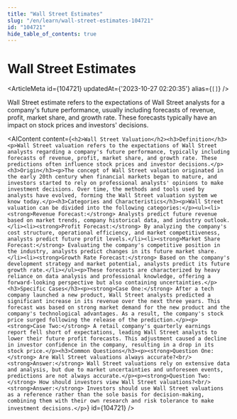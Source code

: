 ```yaml
---
title: "Wall Street Estimates"
slug: "/en/learn/wall-street-estimates-104721"
id: "104721"
hide_table_of_contents: true
---
```



# Wall Street Estimates

<ArticleMeta id={104721} updatedAt={'2023-10-27 02:20:35'} alias={`[]`} />
<div className='border-solid border-b border-t-0 my-4 border-[var(--ifm-color-gray-300)]' />

Wall Street estimate refers to the expectations of Wall Street analysts for a company's future performance, usually including forecasts of revenue, profit, market share, and growth rate. These forecasts typically have an impact on stock prices and investors' decisions.

<AIContent content={`<h2>Wall Street Valuation</h2><h3>Definition</h3><p>Wall Street valuation refers to the expectations of Wall Street analysts regarding a company's future performance, typically including forecasts of revenue, profit, market share, and growth rate. These predictions often influence stock prices and investor decisions.</p><h3>Origin</h3><p>The concept of Wall Street valuation originated in the early 20th century when financial markets began to mature, and investors started to rely on professional analysts' opinions to make investment decisions. Over time, the methods and tools used by analysts have evolved, forming the Wall Street valuation system we know today.</p><h3>Categories and Characteristics</h3><p>Wall Street valuation can be divided into the following categories:</p><ul><li><strong>Revenue Forecast:</strong> Analysts predict future revenue based on market trends, company historical data, and industry outlook.</li><li><strong>Profit Forecast:</strong> By analyzing the company's cost structure, operational efficiency, and market competitiveness, analysts predict future profit levels.</li><li><strong>Market Share Forecast:</strong> Evaluating the company's competitive position in the industry, analysts predict changes in its future market share.</li><li><strong>Growth Rate Forecast:</strong> Based on the company's development strategy and market potential, analysts predict its future growth rate.</li></ul><p>These forecasts are characterized by heavy reliance on data analysis and professional knowledge, offering a forward-looking perspective but also containing uncertainties.</p><h3>Specific Cases</h3><p><strong>Case One:</strong> After a tech company launched a new product, Wall Street analysts predicted a significant increase in its revenue over the next three years. This forecast was based on strong market demand for the new product and the company's technological advantages. As a result, the company's stock price surged following the release of the prediction.</p><p><strong>Case Two:</strong> A retail company's quarterly earnings report fell short of expectations, leading Wall Street analysts to lower their future profit forecasts. This adjustment caused a decline in investor confidence in the company, resulting in a drop in its stock price.</p><h3>Common Questions</h3><p><strong>Question One:</strong> Are Wall Street valuations always accurate?<br/><strong>Answer:</strong> Wall Street valuations rely on extensive data and analysis, but due to market uncertainties and unforeseen events, predictions are not always accurate.</p><p><strong>Question Two:</strong> How should investors view Wall Street valuations?<br/><strong>Answer:</strong> Investors should use Wall Street valuations as a reference rather than the sole basis for decision-making, combining them with their own research and risk tolerance to make investment decisions.</p>`} id={104721} />
